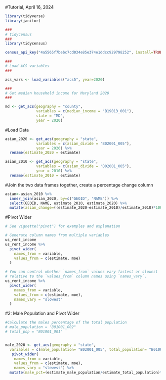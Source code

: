 #Tutorial, April 16, 2024


```r
library(tidyverse)
library(janitor)

###
# tidycensus
###
library(tidycensus)

```


```r
census_api_key("4a5565f7bebc7cd034e85e374e1ddcc929798252", install=TRUE, overwrite=TRUE)
```

```r

###
# Load ACS variables
###

acs_vars <- load_variables("acs5", year=2020)

###
# Get median household income for Maryland 2020
###

md <- get_acs(geography = "county",
              variables = c(median_income = "B19013_001"),
              state = "MD",
              year = 2020) 


```

#Load Data
```r

asian_2020 <- get_acs(geography = "state",
              variables = c(asian_divide = "B02001_005"),
              year = 2020) %>% 
  rename(estimate_2020 = estimate)

asian_2010 <- get_acs(geography = "state",
              variables = c(asian_divide = "B02001_005"),
              year = 2010) %>% 
  rename(estimate_2010 = estimate)

```


#Join the two data frames together, create a percentage change column
```r
asian<-asian_2010 %>%
  inner_join(asian_2020, by=c("GEOID", "NAME")) %>% 
  select(GEOID, NAME, estimate_2010, estimate_2020) %>% 
  mutate(asian_change=((estimate_2020-estimate_2010)/estimate_2010)*100)

```

#Pivot Wider
```r

# See vignette("pivot") for examples and explanation

# Generate column names from multiple variables
us_rent_income
us_rent_income %>%
  pivot_wider(
    names_from = variable,
    values_from = c(estimate, moe)
  )

# You can control whether `names_from` values vary fastest or slowest
# relative to the `values_from` column names using `names_vary`.
us_rent_income %>%
  pivot_wider(
    names_from = variable,
    values_from = c(estimate, moe),
    names_vary = "slowest"
  )


```


#2: Male Population and Pivot Wider

```r
#Calculate the males percentage of the total population
# male_population = "B01001_002"
# total_pop = "B01001_001"


male_2020 <- get_acs(geography = "state",
  variables = c(male_population= "B02001_005", total_population= "B01001_001"),year = 2020) %>% 
   pivot_wider(
    names_from = variable,
    values_from = c(estimate, moe),
    names_vary = "slowest") %>% 
  mutate(male_pct=(estimate_male_population/estimate_total_population)*100)



```


